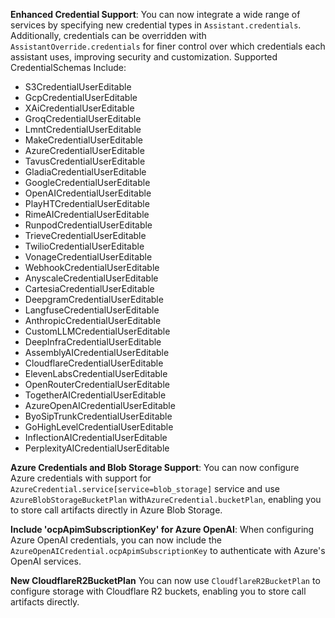 **Enhanced Credential Support**: You can now integrate a wide range of services by specifying new credential types in `Assistant.credentials`. Additionally, credentials can be overridden with `AssistantOverride.credentials` for finer control over which credentials each assistant uses, improving security and customization. 
Supported CredentialSchemas Include:
- S3CredentialUserEditable
- GcpCredentialUserEditable
- XAiCredentialUserEditable
- GroqCredentialUserEditable
- LmntCredentialUserEditable
- MakeCredentialUserEditable
- AzureCredentialUserEditable
- TavusCredentialUserEditable
- GladiaCredentialUserEditable
- GoogleCredentialUserEditable
- OpenAICredentialUserEditable
- PlayHTCredentialUserEditable
- RimeAICredentialUserEditable
- RunpodCredentialUserEditable
- TrieveCredentialUserEditable
- TwilioCredentialUserEditable
- VonageCredentialUserEditable
- WebhookCredentialUserEditable
- AnyscaleCredentialUserEditable
- CartesiaCredentialUserEditable
- DeepgramCredentialUserEditable
- LangfuseCredentialUserEditable
- AnthropicCredentialUserEditable
- CustomLLMCredentialUserEditable
- DeepInfraCredentialUserEditable
- AssemblyAICredentialUserEditable
- CloudflareCredentialUserEditable
- ElevenLabsCredentialUserEditable
- OpenRouterCredentialUserEditable
- TogetherAICredentialUserEditable
- AzureOpenAICredentialUserEditable
- ByoSipTrunkCredentialUserEditable
- GoHighLevelCredentialUserEditable
- InflectionAICredentialUserEditable
- PerplexityAICredentialUserEditable

**Azure Credentials and Blob Storage Support**: You can now configure Azure credentials with support for `AzureCredential.service[service=blob_storage]` service and use `AzureBlobStorageBucketPlan` with`AzureCredential.bucketPlan`, enabling you to store call artifacts directly in Azure Blob Storage.

**Include 'ocpApimSubscriptionKey' for Azure OpenAI**: When configuring Azure OpenAI credentials, you can now include the `AzureOpenAICredential.ocpApimSubscriptionKey` to authenticate with Azure's OpenAI services.

**New CloudflareR2BucketPlan** You can now use `CloudflareR2BucketPlan` to configure storage with Cloudflare R2 buckets, enabling you to store call artifacts directly.